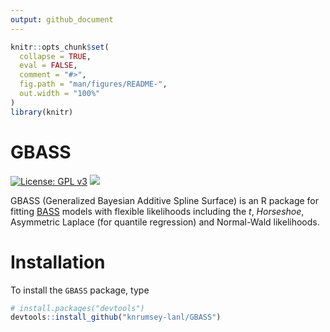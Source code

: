 ```yaml
---
output: github_document
---
```


<!-- README.md is generated from README.Rmd. Please edit that file -->

```r
knitr::opts_chunk$set(
  collapse = TRUE,
  eval = FALSE,
  comment = "#>",
  fig.path = "man/figures/README-",
  out.width = "100%"
)
library(knitr)
```

# GBASS 

[![License: GPL
v3](https://img.shields.io/badge/License-GPLv3-blue.svg)](https://www.gnu.org/licenses/gpl-3.0)
[![](https://img.shields.io/badge/devel%20version-1.2.1-purple.svg)](https://github.com/knrumsey-lanl/GBASS)

GBASS (Generalized Bayesian Additive Spline Surface) is an R package for fitting [BASS](https://github.com/cran/BASS) models with flexible likelihoods including the $t$, $Horseshoe$, Asymmetric Laplace (for quantile regression) and Normal-Wald likelihoods. 


# Installation

To install the `GBASS` package, type

```R
# install.packages("devtools")
devtools::install_github("knrumsey-lanl/GBASS")
```











